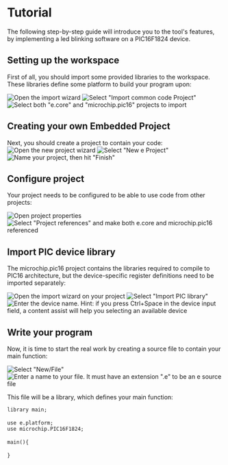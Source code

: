 = Tutorial =

The following step-by-step guide will introduce you to the tool&apos;s features, by implementing a led blinking software on a PIC16F1824 device.

== Setting up the workspace ==

First of all, you should import some provided libraries to the workspace. These libraries define some platform to build your program upon:

[[File:tutorial/tutorial-01.png|border|Open the import wizard]]
[[File:tutorial/tutorial-02.png|border|Select "Import common code Project"]]
[[File:tutorial/tutorial-03.png|border|Select both "e.core" and "microchip.pic16" projects to import]]

== Creating your own Embedded Project ==

Next, you should create a project to contain your code:
[[File:tutorial/tutorial-04.png|border|Open the new project wizard]]
[[File:tutorial/tutorial-05.png|border|Select "New e Project"]]
[[File:tutorial/tutorial-06.png|border|Name your project, then hit "Finish"]]

== Configure project ==

Your project needs to be configured to be able to use code from other projects:

[[File:tutorial/tutorial-07.png|border|Open project properties]]
[[File:tutorial/tutorial-08.png|border|Select "Project references" and make both e.core and microchip.pic16 referenced]]

== Import PIC device library ==

The microchip.pic16 project contains the libraries required to compile to PIC16 architecture, but the
device-specific register definitions need to be imported separately: 

[[File:tutorial/tutorial-09.png|border|Open the import wizard on your project]]
[[File:tutorial/tutorial-10.png|border|Select "Import PIC library"]]
[[File:tutorial/tutorial-11.png|border|Enter the device name. Hint: if you press Ctrl+Space in the device input
field, a content assist will help you selecting an available device]]

== Write your program ==

Now, it is time to start the real work by creating a source file to contain your main function:

[[File:tutorial/tutorial-12.png|border|Select "New/File"]]
[[File:tutorial/tutorial-13.png|border|Enter a name to your file. It must have an extension ".e" to be an e source file]]

This file will be a library, which defines your main function:


 library main;
 
 use e.platform;
 use microchip.PIC16F1824;
 
 main(){
 
 }

